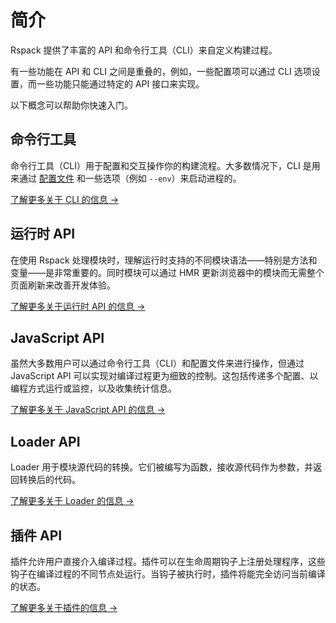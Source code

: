 # 简介

Rspack 提供了丰富的 API 和命令行工具（CLI）来自定义构建过程。

有一些功能在 API 和 CLI 之间是重叠的，例如，一些配置项可以通过 CLI 选项设置，而一些功能只能通过特定的 API 接口来实现。

以下概念可以帮助你快速入门。

## 命令行工具

命令行工具（CLI）用于配置和交互操作你的构建流程。大多数情况下，CLI 是用来通过 [配置文件](/config/index) 和一些选项（例如 `--env`）来启动进程的。

[了解更多关于 CLI 的信息 →](/api/cli)

## 运行时 API

在使用 Rspack 处理模块时，理解运行时支持的不同模块语法——特别是方法和变量——是非常重要的。同时模块可以通过 HMR 更新浏览器中的模块而无需整个页面刷新来改善开发体验。

[了解更多关于运行时 API 的信息 →](/api/runtime-api/module-methods)

## JavaScript API

虽然大多数用户可以通过命令行工具（CLI）和配置文件来进行操作，但通过 JavaScript API 可以实现对编译过程更为细致的控制。这包括传递多个配置、以编程方式运行或监控，以及收集统计信息。

[了解更多关于 JavaScript API 的信息 →](/api/javascript-api/index)

## Loader API

Loader 用于模块源代码的转换。它们被编写为函数，接收源代码作为参数，并返回转换后的代码。

[了解更多关于 Loader 的信息 →](/api/loader-api/index)

## 插件 API

插件允许用户直接介入编译过程。插件可以在生命周期钩子上注册处理程序，这些钩子在编译过程的不同节点处运行。当钩子被执行时，插件将能完全访问当前编译的状态。

[了解更多关于插件的信息 →](/api/plugin-api/index)

